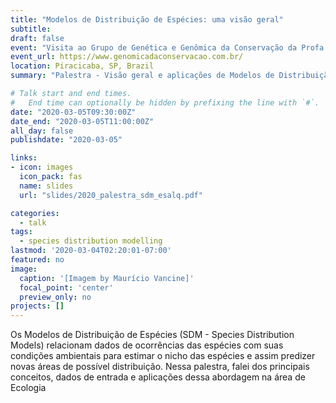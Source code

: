 ```yaml
---
title: "Modelos de Distribuição de Espécies: uma visão geral"
subtitle: 
draft: false
event: "Visita ao Grupo de Genética e Genômica da Conservação da Profa. Maria Zucchi (USP/ESALQ)"
event_url: https://www.genomicadaconservacao.com.br/
location: Piracicaba, SP, Brazil
summary: "Palestra - Visão geral e aplicações de Modelos de Distribuição de Espécies (SDMs)"

# Talk start and end times.
#   End time can optionally be hidden by prefixing the line with `#`.
date: "2020-03-05T09:30:00Z"
date_end: "2020-03-05T11:00:00Z"
all_day: false
publishdate: "2020-03-05"

links:
- icon: images
  icon_pack: fas
  name: slides
  url: "slides/2020_palestra_sdm_esalq.pdf"

categories:
  - talk
tags:
  - species distribution modelling
lastmod: '2020-03-04T02:20:01-07:00'
featured: no
image:
  caption: '[Imagem by Maurício Vancine]'
  focal_point: 'center'
  preview_only: no
projects: []
---
```


Os Modelos de Distribuição de Espécies (SDM - Species Distribution Models) relacionam dados de ocorrências das espécies com suas condições ambientais para estimar o nicho das espécies e assim predizer novas áreas de possível distribuição. Nessa palestra, falei dos principais conceitos, dados de entrada e aplicações dessa abordagem na área de Ecologia